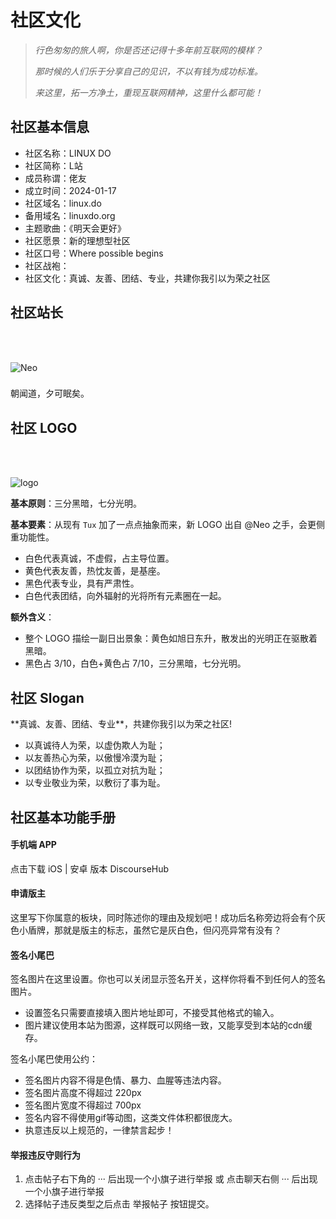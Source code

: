 <br></br>


# 社区文化

> *行色匆匆的旅人啊，你是否还记得十多年前互联网的模样？*
> 
> *那时候的人们乐于分享自己的见识，不以有钱为成功标准。*
> 
> *来这里，拓一方净土，重现互联网精神，这里什么都可能！*

## 社区基本信息

- 社区名称：LINUX DO
- 社区简称：L站
- 成员称谓：佬友
- 成立时间：2024-01-17
- 社区域名：<Link href='https://linux.do/' target='_blank' className='text-blue-500'>linux.do</Link>
- 备用域名：<Link href='https://linuxdo.org/' target='_blank' className='text-blue-500'>linuxdo.org</Link>
- 主题歌曲：《明天会更好》
- 社区愿景：新的理想型社区
- 社区口号：Where possible begins
- 社区战袍：<TopicHoverCard topicId='585559' defaultTitle='🔥LINUX DO元气T：社交新名片' useMockData/>
- 社区文化：真诚、友善、团结、专业，共建你我引以为荣之社区

## 社区站长

<br></br>

<div className='flex items-center gap-4'>
  <Image 
    src='/neo.jpg' 
    width={80} 
    height={80} 
    alt='Neo' 
    className='rounded-full'
  />
  <div>
    <h3 className='text-xl font-bold mb-2'>
      <UserHoverCard username='neo' />
    </h3>
    <p className='text-gray-600 italic mb-4'>朝闻道，夕可眠矣。</p>
    <div>
      <TopicHoverCard 
        topicId='52932' 
        defaultTitle='【人物专栏】国士无双-Pandora天书' 
      />
    </div>
  </div>
</div>

## 社区 LOGO

<br></br>

<Image src='/logo.png' width={90} height={90} alt='logo'/>

**基本原则**：三分黑暗，七分光明。

**基本要素**：从现有 `Tux` 加了一点点抽象而来，新 LOGO 出自 @Neo 之手，会更侧重功能性。

- 白色代表真诚，不虚假，占主导位置。
- 黄色代表友善，热忱友善，是基座。
- 黑色代表专业，具有严肃性。
- 白色代表团结，向外辐射的光将所有元素圈在一起。

**额外含义**：

- 整个 LOGO 描绘一副日出景象：黄色如旭日东升，散发出的光明正在驱散着黑暗。
- 黑色占 3/10，白色+黄色占 7/10，三分黑暗，七分光明。

## 社区 Slogan

<Callout type='info' emoji=''>
**真诚、友善、团结、专业**，共建你我引以为荣之社区!
</Callout>

- 以真诚待人为荣，以虚伪欺人为耻；
- 以友善热心为荣，以傲慢冷漠为耻；
- 以团结协作为荣，以孤立对抗为耻；
- 以专业敬业为荣，以敷衍了事为耻。

## 社区基本功能手册

#### 手机端 APP

点击下载 <Link href='https://apps.apple.com/app/discourse-hub/id1173672076' target='_blank' className='text-blue-500'>iOS</Link> | <Link href='https://play.google.com/store/apps/details?id=com.discourse&pcampaignid=web_share' target='_blank' className='text-blue-500'>安卓</Link> 版本 DiscourseHub

#### 申请版主

<Link href='https://linux.do/t/topic/1907' target='_blank' className='text-blue-500'>这里写下</Link>你属意的板块，同时陈述你的理由及规划吧！成功后名称旁边将会有个灰色小盾牌，那就是版主的标志，虽然它是灰白色，但闪亮异常有没有？

#### 签名小尾巴

签名图片<Link href='https://linux.do/my/preferences/profile' target='_blank' className='text-blue-500'>在这里设置</Link>。你也可以关闭显示签名开关，这样你将看不到任何人的签名图片。

- 设置签名只需要直接填入图片地址即可，不接受其他格式的输入。
- 图片建议使用本站为图源，这样既可以网络一致，又能享受到本站的cdn缓存。

签名小尾巴使用公约：

- 签名图片内容不得是色情、暴力、血腥等违法内容。
- 签名图片高度不得超过 220px
- 签名图片宽度不得超过 700px
- 签名内容不得使用gif等动图，这类文件体积都很庞大。
- 执意违反以上规范的，一律禁言起步！

#### 举报违反守则行为

1. 点击帖子右下角的 ··· 后出现一个小旗子进行举报 或 点击聊天右侧 ··· 后出现一个小旗子进行举报
2. 选择帖子违反类型之后点击 举报帖子 按钮提交。
